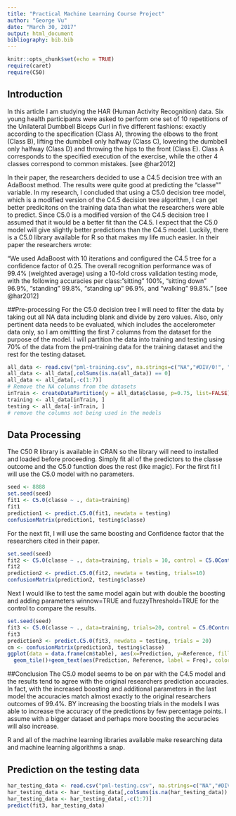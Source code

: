 ---
title: "Practical Machine Learning Course Project"
author: "George Vu"
date: "March 30, 2017"
output: html_document
bibliography: bib.bib
---

```{r setup, include=FALSE}
knitr::opts_chunk$set(echo = TRUE)
require(caret)
require(C50)
```
## Introduction
In this article I am studying the HAR (Human Activity Recognition) data.  Six young health participants were asked to perform one set of 10 repetitions of the Unilateral Dumbbell Biceps Curl in five different fashions: exactly according to the specification (Class A), throwing the elbows to the front (Class B), lifting the dumbbell only halfway (Class C), lowering the dumbbell only halfway (Class D) and throwing the hips to the front (Class E).  Class A corresponds to the specified execution of the exercise, while the other 4 classes correspond to common mistakes. [see @har2012]

In their paper, the researchers decided to use a C4.5 decision tree with an AdaBoost method. The results were quite good at predicting the "classe"" variable.  In my research, I concluded that using a C5.0 decision tree model, which is a modified version of the C4.5 decision tree algorithm, I can get better predicitons on the training data than what the researchers were able to predict.  Since C5.0 is a modified version of the C4.5 decision tree I assumed that it would be a better fit than the C4.5.  I expect that the C5.0 model will give slightly better predictions than the C4.5 model. Luckily, there is a C5.0 library available for R so that makes my life much easier.  In their paper the researchers wrote:

"We used AdaBoost with 10 iterations and configured the C4.5 tree for a confidence
factor of 0.25. The overall recognition performance was of 99.4% (weighted average)
using a 10-fold cross validation testing mode, with the following accuracies per class:
"sitting" 100%, "sitting down" 96.9%, "standing" 99.8%, "standing up" 96.9%, and
"walking" 99.8%." [see @har2012]


##Pre-processing
For the C5.0 decision tree I will need to filter the data by taking out all NA data including blank and divide by zero values.  Also, only pertinent data needs to be evaluated, which includes the accelerometer data only, so I am omittting the first 7 columns from the dataset for the purpose of the model. I will partition the data into training and testing using 70% of the data from the pml-training data for the training dataset and the rest for the testing dataset. 

```{r}
all_data <- read.csv("pml-training.csv", na.strings=c("NA","#DIV/0!", ""))
all_data <- all_data[,colSums(is.na(all_data)) == 0]
all_data <- all_data[,-c(1:7)]
# Remove the NA columns from the datasets
inTrain <- createDataPartition(y = all_data$classe, p=0.75, list=FALSE)
training <- all_data[inTrain, ]
testing <- all_data[-inTrain, ]
# remove the columns not being used in the models
```

## Data Processing
The C50 R library is available in CRAN so the library will need to installed and loaded before proceeding.  Simply fit  all of the predictors to the classe outcome and the C5.0 function does the rest (like magic).  For the first fit I will use the C5.0 model with no parameters.   

``` {r}
seed <- 8888
set.seed(seed)
fit1 <- C5.0(classe ~ ., data=training)
fit1
prediction1 <- predict.C5.0(fit1, newdata = testing)
confusionMatrix(prediction1, testing$classe)
```

For the next fit, I will use the same boosting and Confidence factor that the researchers cited in their paper.

``` {r}
set.seed(seed)
fit2 <- C5.0(classe ~ ., data=training, trials = 10, control = C5.0Control(CF = .25))
fit2
prediction2 <- predict.C5.0(fit2, newdata = testing, trials=10)
confusionMatrix(prediction2, testing$classe)
```

Next I would like to test the same model again but with double the boosting and adding parameters winnow=TRUE and fuzzyThreshold=TRUE for the control to compare the results.

``` {r}
set.seed(seed)
fit3 <- C5.0(classe ~ ., data=training, trials=20, control = C5.0Control(CF = .25))
fit3
prediction3 <- predict.C5.0(fit3, newdata = testing, trials = 20)
cm <- confusionMatrix(prediction3, testing$classe)
ggplot(data = data.frame(cm$table), aes(x=Prediction, y=Reference, fill=Freq)) + 
  geom_tile()+geom_text(aes(Prediction, Reference, label = Freq), color = "black", size = 6)
```


##Conclusion
The C5.0 model seems to be on par with the C4.5 model and the results tend to agree with the original researchers prediction accuracies.  In fact, with the increased boosting and additional parameters in the last model the accuracies match almost exactly to the original researchers outcomes of 99.4%.  BY increasing the boosting trials in the models I was able to increase the accuracy of the predictions by few percentage points.  I assume with a bigger dataset and perhaps more boosting the accuracies will also increase. 

R and all of the machine learning libraries available make researching data and machine learning algorithms a snap.  

## Prediction on the testing data
``` {r}
har_testing_data <- read.csv("pml-testing.csv", na.strings=c("NA","#DIV/0!", ""))
har_testing_data <- har_testing_data[,colSums(is.na(har_testing_data)) == 0]
har_testing_data <- har_testing_data[,-c(1:7)]
predict(fit3, har_testing_data)
```